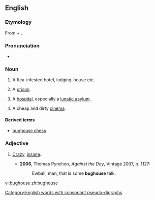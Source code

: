 ==English==

===Etymology===
From {{term|bug}} + {{term|house}}.

===Pronunciation===
* {{IPA|/ˈbʌɡhaʊs/}}

===Noun===
{{en-noun}}

# {{context|US|slang|lang=en}} A flea-infested hotel, lodging-house etc.
# {{context|US|slang|lang=en}} A [[prison]].
# {{context|US|slang|lang=en}} A [[hospital]], especially a [[lunatic asylum]].
# {{context|South Africa|slang|lang=en}} A cheap and dirty [[cinema]].

====Derived terms====
* [[bughouse chess]]

===Adjective===
{{en-adj}}

# {{context|US|slang|lang=en}} [[crazy|Crazy]], [[insane]].
#* '''2006''', Thomas Pynchon, ''Against the Day'', Vintage 2007, p. 1127:
#*: Ewball, man, that is some '''bughouse''' talk.

[[Category:English words with consonant pseudo-digraphs]]

[[vi:bughouse]]
[[zh:bughouse]]